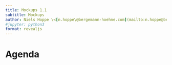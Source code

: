 ```yaml
---
title: Mockups 1.1
subtitle: Mockups
author: Niels Hoppe \<[n.hoppe\@bergemann-hoehne.com](mailto:n.hoppe@bergemann-hoehne.com){.email}\>
#jupyter: python3
format: revealjs
---
```


# Agenda